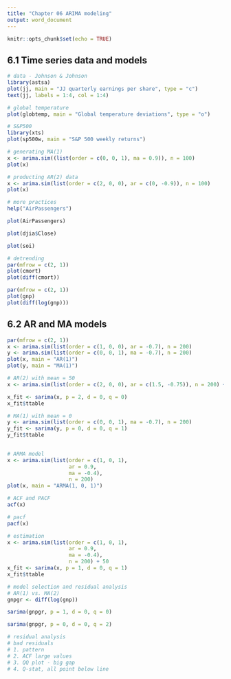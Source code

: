 ---
title: "Chapter 06 ARIMA modeling"
output: word_document
---

```{r setup, include=FALSE}
knitr::opts_chunk$set(echo = TRUE)
```

## 6.1 Time series data and models
```{r}
# data - Johnson & Johnson
library(astsa)
plot(jj, main = "JJ quarterly earnings per share", type = "c")
text(jj, labels = 1:4, col = 1:4)
```

```{r}
# global temperature
plot(globtemp, main = "Global temperature deviations", type = "o")
```

```{r}
# S&P500
library(xts)
plot(sp500w, main = "S&P 500 weekly returns")
```

```{r}
# generating MA(1)
x <- arima.sim((list(order = c(0, 0, 1), ma = 0.9)), n = 100)
plot(x)

```

```{r}
# producting AR(2) data
x <- arima.sim(list(order = c(2, 0, 0), ar = c(0, -0.9)), n = 100)
plot(x)
```
```{r}
# more practices
help("AirPassengers")
```
```{r}
plot(AirPassengers)
```
```{r}
plot(djia$Close)
```

```{r}
plot(soi)
```
```{r}
# detrending
par(mfrow = c(2, 1))
plot(cmort)
plot(diff(cmort))
```
```{r}
par(mfrow = c(2, 1))
plot(gnp)
plot(diff(log(gnp)))
```

## 6.2 AR and MA models
```{r}
par(mfrow = c(2, 1))
x <- arima.sim(list(order = c(1, 0, 0), ar = -0.7), n = 200)
y <- arima.sim(list(order = c(0, 0, 1), ma = -0.7), n = 200)
plot(x, main = "AR(1)")
plot(y, main = "MA(1)")
```

```{r}
# AR(2) with mean = 50
x <- arima.sim(list(order = c(2, 0, 0), ar = c(1.5, -0.75)), n = 200) + 50

x_fit <- sarima(x, p = 2, d = 0, q = 0)
x_fit$ttable
```
```{r}
# MA(1) with mean = 0
y <- arima.sim(list(order = c(0, 0, 1), ma = -0.7), n = 200)
y_fit <- sarima(y, p = 0, d = 0, q = 1)
y_fit$ttable
               
```
```{r}
# ARMA model
x <- arima.sim(list(order = c(1, 0, 1),
                    ar = 0.9,
                    ma = -0.4),
                    n = 200)
plot(x, main = "ARMA(1, 0, 1)")
```
```{r}
# ACF and PACF
acf(x)
```

```{r}
# pacf
pacf(x)
```
```{r}
# estimation
x <- arima.sim(list(order = c(1, 0, 1),
                    ar = 0.9,
                    ma = -0.4),
                    n = 200) + 50
x_fit <- sarima(x, p = 1, d = 0, q = 1)
x_fit$ttable
```
```{r}
# model selection and residual analysis
# AR(1) vs. MA(2)
gnpgr <- diff(log(gnp))

sarima(gnpgr, p = 1, d = 0, q = 0)
```

```{r}
sarima(gnpgr, p = 0, d = 0, q = 2)
```
```{r}
# residual analysis
# bad residuals
# 1. pattern
# 2. ACF large values
# 3. QQ plot - big gap
# 4. Q-stat, all point below line
```


